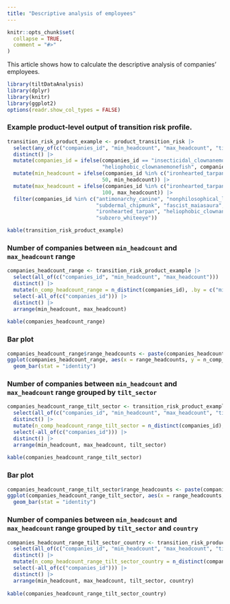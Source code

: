 ```yaml
---
title: "Descriptive analysis of employees"
---
```


```r
knitr::opts_chunk$set(
  collapse = TRUE,
  comment = "#>"
)
```

This article shows how to calculate the descriptive analysis of companies'
employees.

```r
library(tiltDataAnalysis)
library(dplyr)
library(knitr)
library(ggplot2)
options(readr.show_col_types = FALSE)
```

### Example product-level output of transition risk profile.

```r
transition_risk_product_example <- product_transition_risk |>
  select(any_of(c("companies_id", "min_headcount", "max_headcount", "tilt_sector", "country"))) |>
  distinct() |>
  mutate(companies_id = ifelse(companies_id == "insecticidal_clownanemonefish", 
                               "heliophobic_clownanemonefish", companies_id)) |>
  mutate(min_headcount = ifelse(companies_id %in% c("ironhearted_tarpan", "heliophobic_clownanemonefish"), 
                               50, min_headcount)) |>
  mutate(max_headcount = ifelse(companies_id %in% c("ironhearted_tarpan", "heliophobic_clownanemonefish"), 
                               100, max_headcount)) |>
  filter(companies_id %in% c("antimonarchy_canine", "nonphilosophical_llama", 
                             "subdermal_chipmunk", "fascist_maiasaura",
                             "ironhearted_tarpan", "heliophobic_clownanemonefish",
                             "subzero_whiteeye"))

kable(transition_risk_product_example)
```

### Number of companies between `min_headcount` and `max_headcount` range

```r
companies_headcount_range <- transition_risk_product_example |>
  select(all_of(c("companies_id", "min_headcount", "max_headcount"))) |> 
  distinct() |>
  mutate(n_comp_headcount_range = n_distinct(companies_id), .by = c("min_headcount", "max_headcount")) |>
  select(-all_of(c("companies_id"))) |>
  distinct() |>
  arrange(min_headcount, max_headcount)
  
kable(companies_headcount_range)
```

### Bar plot 

```r
companies_headcount_range$range_headcounts <- paste(companies_headcount_range$min_headcount, companies_headcount_range$max_headcount, sep = '-') 
ggplot(companies_headcount_range, aes(x = range_headcounts, y = n_comp_headcount_range, fill = range_headcounts)) +
  geom_bar(stat = "identity")
```

### Number of companies between `min_headcount` and `max_headcount` range grouped by `tilt_sector`

```r
companies_headcount_range_tilt_sector <- transition_risk_product_example |>
  select(all_of(c("companies_id", "min_headcount", "max_headcount", "tilt_sector"))) |> 
  distinct() |>
  mutate(n_comp_headcount_range_tilt_sector = n_distinct(companies_id), .by = c("min_headcount", "max_headcount", "tilt_sector")) |>
  select(-all_of(c("companies_id"))) |>
  distinct() |>
  arrange(min_headcount, max_headcount, tilt_sector)
  
kable(companies_headcount_range_tilt_sector)
```

### Bar plot 

```r
companies_headcount_range_tilt_sector$range_headcounts <- paste(companies_headcount_range_tilt_sector$min_headcount, companies_headcount_range_tilt_sector$max_headcount, companies_headcount_range_tilt_sector$tilt_sector, sep = '-') 
ggplot(companies_headcount_range_tilt_sector, aes(x = range_headcounts, y = n_comp_headcount_range_tilt_sector, fill = range_headcounts)) +
  geom_bar(stat = "identity")
```

### Number of companies between `min_headcount` and `max_headcount` range grouped by `tilt_sector` and `country`

```r
companies_headcount_range_tilt_sector_country <- transition_risk_product_example |>
  select(all_of(c("companies_id", "min_headcount", "max_headcount", "tilt_sector", "country"))) |> 
  distinct() |>
  mutate(n_comp_headcount_range_tilt_sector_country = n_distinct(companies_id), .by = c("min_headcount", "max_headcount", "tilt_sector", "country")) |>
  select(-all_of(c("companies_id"))) |>
  distinct() |>
  arrange(min_headcount, max_headcount, tilt_sector, country)
  
kable(companies_headcount_range_tilt_sector_country)
```
